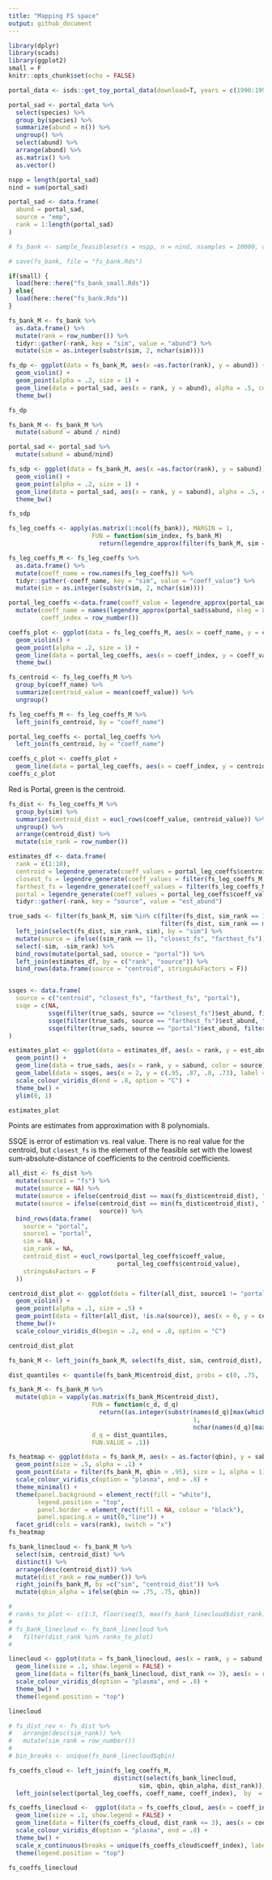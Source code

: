 ```yaml
---
title: "Mapping FS space"
output: github_document
---
```


```r
library(dplyr)
library(scads)
library(ggplot2)
small = F
knitr::opts_chunk$set(echo = FALSE)
```

```r
portal_data <- isds::get_toy_portal_data(download=T, years = c(1990:1995))

portal_sad <- portal_data %>%
  select(species) %>%
  group_by(species) %>%
  summarize(abund = n()) %>%
  ungroup() %>%
  select(abund) %>%
  arrange(abund) %>%
  as.matrix() %>%
  as.vector()

nspp = length(portal_sad)
nind = sum(portal_sad)

portal_sad <- data.frame(
  abund = portal_sad,
  source = "emp",
  rank = 1:length(portal_sad)
)

```

```r

# fs_bank <- sample_feasibleset(s = nspp, n = nind, nsamples = 10000, distinct = TRUE)

# save(fs_bank, file = "fs_bank.Rds")

if(small) {
  load(here::here("fs_bank_small.Rds"))
} else{
  load(here::here("fs_bank.Rds"))
}

```

```r
fs_bank_M <- fs_bank %>%
  as.data.frame() %>%
  mutate(rank = row_number()) %>%
  tidyr::gather(-rank, key = "sim", value = "abund") %>%
  mutate(sim = as.integer(substr(sim, 2, nchar(sim))))

```

```r
fs_dp <- ggplot(data = fs_bank_M, aes(x =as.factor(rank), y = abund)) + 
  geom_violin() +
  geom_point(alpha = .2, size = 1) +
  geom_line(data = portal_sad, aes(x = rank, y = abund), alpha = .5, color = "red") +
  theme_bw()

fs_dp

```

```r

fs_bank_M <- fs_bank_M %>%
  mutate(sabund = abund / nind)

portal_sad <- portal_sad %>%
  mutate(sabund = abund/nind)

fs_sdp <- ggplot(data = fs_bank_M, aes(x =as.factor(rank), y = sabund)) + 
  geom_violin() +
  geom_point(alpha = .2, size = 1) +
  geom_line(data = portal_sad, aes(x = rank, y = sabund), alpha = .5, color = "red") +
  theme_bw()

fs_sdp
```

```r

fs_leg_coeffs <- apply(as.matrix(1:ncol(fs_bank)), MARGIN = 1, 
                       FUN = function(sim_index, fs_bank_M) 
                         return(legendre_approx(filter(fs_bank_M, sim == sim_index)$sabund, nleg = 8)$coefficients), fs_bank_M = fs_bank_M)

fs_leg_coeffs_M <- fs_leg_coeffs %>%
  as.data.frame() %>%
  mutate(coeff_name = row.names(fs_leg_coeffs)) %>%
  tidyr::gather(-coeff_name, key = "sim", value = "coeff_value") %>%
  mutate(sim = as.integer(substr(sim, 2, nchar(sim))))

portal_leg_coeffs <-data.frame(coeff_value = legendre_approx(portal_sad$sabund, nleg = 8)$coefficients) %>%
  mutate(coeff_name = names(legendre_approx(portal_sad$sabund, nleg = 8)$coefficients),
         coeff_index = row_number())

coeffs_plot <- ggplot(data = fs_leg_coeffs_M, aes(x = coeff_name, y = coeff_value)) +
  geom_violin() +
  geom_point(alpha = .2, size = 1) +
  geom_line(data = portal_leg_coeffs, aes(x = coeff_index, y = coeff_value), alpha = .5, color = "red") +
  theme_bw()

```

```r

fs_centroid <- fs_leg_coeffs_M %>%
  group_by(coeff_name) %>%
  summarize(centroid_value = mean(coeff_value)) %>%
  ungroup()

fs_leg_coeffs_M <- fs_leg_coeffs_M %>%
  left_join(fs_centroid, by = "coeff_name")

portal_leg_coeffs <- portal_leg_coeffs %>%
  left_join(fs_centroid, by = "coeff_name")

coeffs_c_plot <- coeffs_plot + 
  geom_line(data = portal_leg_coeffs, aes(x = coeff_index, y = centroid_value), color = "green") 
coeffs_c_plot
```

Red is Portal, green is the centroid.

```r
fs_dist <- fs_leg_coeffs_M %>%
  group_by(sim) %>%
  summarize(centroid_dist = eucl_rows(coeff_value, centroid_value)) %>%
  ungroup() %>%
  arrange(centroid_dist) %>%
  mutate(sim_rank = row_number())

estimates_df <- data.frame(
  rank = c(1:10),
  centroid = legendre_generate(coeff_values = portal_leg_coeffs$centroid_value, nleg = 8, nspp = 10),
  closest_fs = legendre_generate(coeff_values = filter(fs_leg_coeffs_M, sim == filter(fs_dist, sim_rank == 1)$sim)$coeff_value, nleg = 8, nspp = 10),
  farthest_fs = legendre_generate(coeff_values = filter(fs_leg_coeffs_M, sim == filter(fs_dist, sim_rank == max(fs_dist$sim_rank))$sim)$coeff_value, nleg = 8, nspp = 10),
  portal = legendre_generate(coeff_values = portal_leg_coeffs$coeff_value, nleg = 8, nspp = 10)) %>%
  tidyr::gather(-rank, key = "source", value = "est_abund")

true_sads <- filter(fs_bank_M, sim %in% c(filter(fs_dist, sim_rank == 1)$sim, 
                                          filter(fs_dist, sim_rank == max(fs_dist$sim_rank))$sim)) %>%
  left_join(select(fs_dist, sim_rank, sim), by = "sim") %>%
  mutate(source = ifelse((sim_rank == 1), "closest_fs", "farthest_fs")) %>%
  select(-sim, -sim_rank) %>%
  bind_rows(mutate(portal_sad, source = "portal")) %>%
  left_join(estimates_df, by = c("rank", "source")) %>%
  bind_rows(data.frame(source = "centroid", stringsAsFactors = F))


ssqes <- data.frame(
  source = c("centroid", "closest_fs", "farthest_fs", "portal"),
  ssqe = c(NA,
           ssqe(filter(true_sads, source == "closest_fs")$est_abund, filter(true_sads, source == "closest_fs")$sabund), 
           ssqe(filter(true_sads, source == "farthest_fs")$est_abund, filter(true_sads, source == "farthest_fs")$sabund),
           ssqe(filter(true_sads, source == "portal")$est_abund, filter(true_sads, source == "portal")$sabund))
)

estimates_plot <- ggplot(data = estimates_df, aes(x = rank, y = est_abund, color = source)) +
  geom_point() +
  geom_line(data = true_sads, aes(x = rank, y = sabund, color = source), alpha = .2) +
  geom_label(data = ssqes, aes(x = 2, y = c(.95, .87, .8, .73), label = paste0("ssqe: ", format(signif(ssqe, 2), scientific = FALSE)), color = source), show.legend = FALSE) +
  scale_colour_viridis_d(end = .8, option = "C") +
  theme_bw() +
  ylim(0, 1)

estimates_plot
```

Points are estimates from approximation with 8 polynomials. 

SSQE is error of estimation vs. real value. There is no real value for the centroid, but `closest_fs` is the element of the feasible set with the lowest sum-absolute-distance of coefficients to the centroid coefficients. 

```r
all_dist <- fs_dist %>%
  mutate(source1 = "fs") %>%
  mutate(source = NA) %>%
  mutate(source = ifelse(centroid_dist == max(fs_dist$centroid_dist), "farthest_fs", source)) %>%
  mutate(source = ifelse(centroid_dist == min(fs_dist$centroid_dist), "closest_fs", 
                         source)) %>%
  bind_rows(data.frame(
    source = "portal",
    source1 = "portal",
    sim = NA,
    sim_rank = NA,
    centroid_dist = eucl_rows(portal_leg_coeffs$coeff_value, 
                              portal_leg_coeffs$centroid_value),
    stringsAsFactors = F
  ))

centroid_dist_plot <- ggplot(data = filter(all_dist, source1 != "portal"), aes(x = 0, y = centroid_dist)) +
  geom_violin() +
  geom_point(alpha = .1, size = .5) +
  geom_point(data = filter(all_dist, !is.na(source)), aes(x = 0, y = centroid_dist, color = source), size = 2) +
  theme_bw()+
  scale_colour_viridis_d(begin = .2, end = .8, option = "C")

centroid_dist_plot

```

```r

fs_bank_M <- left_join(fs_bank_M, select(fs_dist, sim, centroid_dist), by = "sim")

dist_quantiles <- quantile(fs_bank_M$centroid_dist, probs = c(0, .75, .85, .95, .975, .99, 1))

fs_bank_M <- fs_bank_M %>%
  mutate(qbin = vapply(as.matrix(fs_bank_M$centroid_dist), 
                       FUN = function(c_d, d_q) 
                         return((as.integer(substr(names(d_q)[max(which(d_q <= c_d))],
                                                   1,
                                                   nchar(names(d_q)[max(which(d_q <= c_d))]) - 1))) / 100),
                       d_q = dist_quantiles,
                       FUN.VALUE = .1))

fs_heatmap <- ggplot(data = fs_bank_M, aes(x = as.factor(qbin), y = sabund, color = qbin)) +
  geom_point(size = .5, alpha = .1) +
  geom_point(data = filter(fs_bank_M, qbin > .95), size = 1, alpha = 1) + 
  scale_colour_viridis_c(option = "plasma", end = .8) +
  theme_minimal() +
  theme(panel.background = element_rect(fill = "white"),
        legend.position = "top",
        panel.border = element_rect(fill = NA, colour = "black"),
        panel.spacing.x = unit(0,"line")) +
  facet_grid(cols = vars(rank), switch = "x")
fs_heatmap

```

```r

fs_bank_linecloud <- fs_bank_M %>%
  select(sim, centroid_dist) %>%
  distinct() %>% 
  arrange(desc(centroid_dist)) %>%
  mutate(dist_rank = row_number()) %>%
  right_join(fs_bank_M, by =c("sim", "centroid_dist")) %>%
  mutate(qbin_alpha = ifelse(qbin <= .75, .75, qbin))

# 
# ranks_to_plot <- c(1:3, floor(seq(5, max(fs_bank_linecloud$dist_rank), length.out = 10)))
# 
# fs_bank_linecloud <- fs_bank_linecloud %>%
#   filter(dist_rank %in% ranks_to_plot) 
#   

linecloud <- ggplot(data = fs_bank_linecloud, aes(x = rank, y = sabund, color = as.factor(qbin), alpha = qbin_alpha, group = sim)) +
  geom_line(size = .1, show.legend = FALSE) +
  geom_line(data = filter(fs_bank_linecloud, dist_rank <= 3), aes(x = rank, y = sabund, color = as.factor(qbin)), alpha = 1, size = .6) +
  scale_colour_viridis_d(option = "plasma", end = .8) + 
  theme_bw() +
  theme(legend.position = "top")

linecloud

```

```r
# fs_dist_rev <- fs_dist %>%
#   arrange(desc(sim_rank)) %>%
#   mutate(sim_rank = row_number())
# 
# bin_breaks <- unique(fs_bank_linecloud$qbin)

fs_coeffs_cloud <- left_join(fs_leg_coeffs_M, 
                             distinct(select(fs_bank_linecloud, 
                                    sim, qbin, qbin_alpha, dist_rank)), by = "sim") %>%
  left_join(select(portal_leg_coeffs, coeff_name, coeff_index),  by  = "coeff_name")

fs_coeffs_linecloud <-  ggplot(data = fs_coeffs_cloud, aes(x = coeff_index, y = coeff_value, color = as.factor(qbin), alpha = qbin_alpha, group = sim)) +
  geom_line(size = .1, show.legend = FALSE) +
  geom_line(data = filter(fs_coeffs_cloud, dist_rank <= 3), aes(x = coeff_index, y = coeff_value, color = as.factor(qbin)), alpha = 1, size = .6) +
  scale_colour_viridis_d(option = "plasma", end = .8) + 
  theme_bw() +
  scale_x_continuous(breaks = unique(fs_coeffs_cloud$coeff_index), labels = unique(fs_coeffs_cloud$coeff_name)) +
  theme(legend.position = "top")

fs_coeffs_linecloud

```
